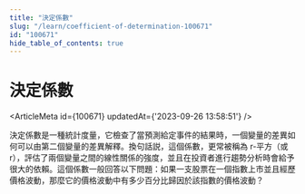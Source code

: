 ```yaml
---
title: "決定係數"
slug: "/learn/coefficient-of-determination-100671"
id: "100671"
hide_table_of_contents: true
---
```



# 決定係數

<ArticleMeta id={100671} updatedAt={'2023-09-26 13:58:51'} />
<div className='border-solid border-b border-t-0 my-4 border-[var(--ifm-color-gray-300)]' />

決定係數是一種統計度量，它檢查了當預測給定事件的結果時，一個變量的差異如何可以由第二個變量的差異解釋。換句話説，這個係數，更常被稱為 r-平方（或 r），評估了兩個變量之間的線性關係的強度，並且在投資者進行趨勢分析時會給予很大的依賴。這個係數一般回答以下問題：如果一支股票在一個指數上市並且經歷價格波動，那麼它的價格波動中有多少百分比歸因於該指數的價格波動？
